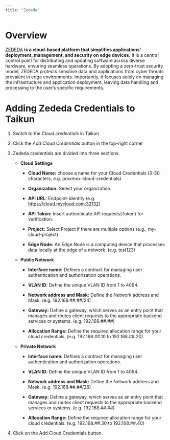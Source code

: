 ```yaml
---
title: "Zededa"
---
```


# Overview

[ZEDEDA](https://zededa.com/) **is a cloud-based platform that simplifies applications’ deployment, management, and security on edge devices.** It is a central control point for distributing and updating software across diverse hardware, ensuring seamless operations. By adopting a zero-trust security model, ZEDEDA protects sensitive data and applications from cyber threats prevalent in edge environments. Importantly, it focuses solely on managing the infrastructure and application deployment, leaving data handling and processing to the user’s specific requirements.

# Adding Zededa Credentials to Taikun

1. Switch to the *Cloud credentials* in Taikun 

2. Click the *Add Cloud Credentials* button in the top-right corner

3. Zededa credentials are divided into three sections.

   * **Cloud Settings**

     * **Cloud Name:** choose a name for your Cloud Credentials (3-30 characters, e.g. proxmox-cloud-credentials) 

     * **Organization:** Select your organization.

     * **API URL:** Endpoint-Identity (e.g. [https://cloud.mycloud.com:32132)](https://cloud.mycloud.com:32132\))

     * **API Token:** Insert authenticate API requests(Token) for verification.

     * **Project:** Select Project if there are multiple options (e.g., my-cloud-project)

     * **Edge Node:** An Edge Node is a computing device that processes data locally at the edge of a network. (e.g. test123)

   * **Public Network**

     * **Interface name:** Defines a contract for managing user authentication and authorization operations.

     * **VLAN ID**: Define the unique VLAN ID from 1 to 4094.

     * **Network address and Mask:** Define the Network address and Mask. (e.g. 192.168.##.##/24)

     * **Gateway:** Define a gateway, which serves as an entry point that manages and routes client requests to the appropriate backend services or systems. (e.g. 192.168.##.##)

     * **Allocation Range:** Define the required allocation range for your cloud credentials. (e.g. 192.168.##.10 to 192.168.##.20)

   * **Private Network**

     * **Interface name:** Defines a contract for managing user authentication and authorization operations.

     * **VLAN ID**: Define the unique VLAN ID from 1 to 4094.

     * **Network address and Mask:** Define the Network address and Mask. (e.g. 192.168.##.##/28)

     * **Gateway:** Define a gateway, which serves as an entry point that manages and routes client requests to the appropriate backend services or systems. (e.g. 192.168.##.##)

     * **Allocation Range:** Define the required allocation range for your cloud credentials. (e.g. 192.168.##.30 to 192.168.##.40)

4. Click on the Add Cloud Credentials button.